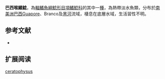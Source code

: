 {{Speciesbox
| name = 巴西喉鰭鯰
| image = 
| image_width = 250px
| status = NE
| status_system = IUCN3.1
| genus = Trachelyopterus
| species = ceratophysus
| authority = [[Kner|Kner]], 1858
| synonyms = *''Auchenipterus ceratophysus'' ,Kner, 1858 
*''Parauchenipterus ceratophysus '',Kner, 1858 
}}
'''巴西喉鰭鯰'''，為[[輻鰭魚綱|輻鰭魚綱]][[鯰形目|鯰形目]][[項鰭鯰科|項鰭鯰科]]的其中一[[種|種]]，為熱帶淡水魚類，分布於[[南美洲|南美洲]][[巴西|巴西]]Guapore、Branco及[[黑河|黑河]]流域，棲息在底層水域，生活習性不明。
==参考文献==
*{{FishBase_species|genus=Trachelyopterus|species=ceratophysus|year=2015|month=5}}

== 扩展阅读 ==
{{refbegin}}
{{wikispecies-inline|Trachelyopterus ceratophysus|巴西喉鰭鯰}}
{{refend}}
{{Taxonbar|from=Q5532079}}

[[Category:喉鰭鯰屬|ceratophysus]]